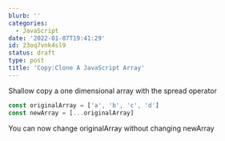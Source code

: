 ```yaml
---
blurb: ''
categories:
  - JavaScript
date: '2022-01-07T19:41:29'
id: 23oq7vnk4sl9
status: draft
type: post
title: 'Copy:Clone A JavaScript Array'
---
```



Shallow copy a one dimensional array with the spread operator

```javascript
const originalArray = ['a', 'b', 'c', 'd']
const newArray = [...originalArray]
```

You can now change originalArray without changing newArray

